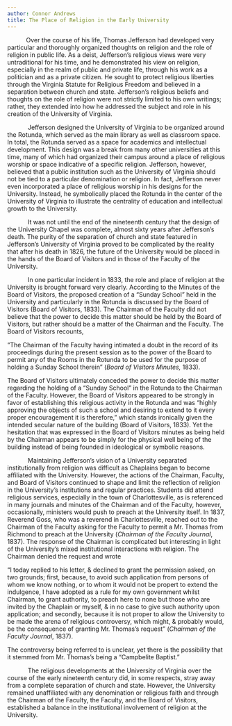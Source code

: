 ```yaml
---
author: Connor Andrews
title: The Place of Religion in the Early University
---
```

           Over the course of his life, Thomas Jefferson had developed very particular and thoroughly organized thoughts on religion and the role of religion in public life. As a deist, Jefferson’s religious views were very untraditional for his time, and he demonstrated his view on religion, especially in the realm of public and private life, through his work as a politician and as a private citizen. He sought to protect religious liberties through the Virginia Statute for Religious Freedom and believed in a separation between church and state. Jefferson’s religious beliefs and thoughts on the role of religion were not strictly limited to his own writings; rather, they extended into how he addressed the subject and role in his creation of the University of Virginia.

            Jefferson designed the University of Virginia to be organized around the Rotunda, which served as the main library as well as classroom space. In total, the Rotunda served as a space for academics and intellectual development. This design was a break from many other universities at this time, many of which had organized their campus around a place of religious worship or space indicative of a specific religion. Jefferson, however, believed that a public institution such as the University of Virginia should not be tied to a particular denomination or religion. In fact, Jefferson never even incorporated a place of religious worship in his designs for the University. Instead, he symbolically placed the Rotunda in the center of the University of Virginia to illustrate the centrality of education and intellectual growth to the University.

            It was not until the end of the nineteenth century that the design of the University Chapel was complete, almost sixty years after Jefferson’s death. The purity of the separation of church and state featured in Jefferson’s University of Virginia proved to be complicated by the reality that after his death in 1826, the future of the University would be placed in the hands of the Board of Visitors and in those of the Faculty of the University.

            In one particular incident in 1833, the role and place of religion at the University is brought forward very clearly. According to the Minutes of the Board of Visitors, the proposed creation of a “Sunday School” held in the University and particularly in the Rotunda is discussed by the Board of Visitors (Board of Visitors, 1833). The Chairman of the Faculty did not believe that the power to decide this matter should be held by the Board of Visitors, but rather should be a matter of the Chairman and the Faculty. The Board of Visitors recounts,

“The Chairman of the Faculty having intimated a doubt in the record of its proceedings during the present session as to the power of the Board to permit any of the Rooms in the Rotunda to be used for the purpose of holding a Sunday School therein” (_Board of Visitors Minutes,_ 1833).

The Board of Visitors ultimately conceded the power to decide this matter regarding the holding of a “Sunday School” in the Rotunda to the Chairman of the Faculty. However, the Board of Visitors appeared to be strongly in favor of establishing this religious activity in the Rotunda and was “highly approving the objects of such a school and desiring to extend to it every proper encouragement it is therefore,” which stands ironically given the intended secular nature of the building (Board of Visitors, 1833). Yet the hesitation that was expressed in the Board of Visitors minutes as being held by the Chairman appears to be simply for the physical well being of the building instead of being founded in ideological or symbolic reasons.

            Maintaining Jefferson’s vision of a University separated institutionally from religion was difficult as Chaplains began to become affiliated with the University. However, the actions of the Chairman, Faculty, and Board of Visitors continued to shape and limit the reflection of religion in the University’s institutions and regular practices. Students did attend religious services, especially in the town of Charlottesville, as is referenced in many journals and minutes of the Chairman and of the Faculty, however, occasionally, ministers would push to preach at the University itself. In 1837, Reverend Goss, who was a reverend in Charlottesville, reached out to the Chairman of the Faculty asking for the Faculty to permit a Mr. Thomas from Richmond to preach at the University (_Chairman of the Faculty Journal_, 1837). The response of the Chairman is complicated but interesting in light of the University’s mixed institutional interactions with religion. The Chairman denied the request and wrote

“I today replied to his letter, & declined to grant the permission asked, on two grounds; first, because, to avoid such application from persons of whom we know nothing, or to whom it would not be propert to extend the indulgence, I have adopted as a rule for my own government whilst Chairman, to grant authority, to preach here to none but those who are invited by the Chaplain or myself, & in no case to give such authority upon application; and secondly, because it is not proper to allow the University to be made the arena of religious controversy, which might, & probably would, be the consequence of granting Mr. Thomas’s request” (_Chairman of the Faculty Journal_, 1837).

The controversy being referred to is unclear, yet there is the possibility that it stemmed from Mr. Thomas’s being a “Campbelite Baptist.”

            The religious developments at the University of Virginia over the course of the early nineteenth century did, in some respects, stray away from a complete separation of church and state. However, the University remained unaffiliated with any denomination or religious faith and through the Chairman of the Faculty, the Faculty, and the Board of Visitors, established a balance in the institutional involvement of religion at the University.